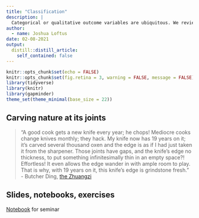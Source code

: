 ```yaml
---
title: "Classification"
description: |
  Categorical or qualitative outcome variables are ubiquitous. We review some supervised learning methods for classification, and see how these may be applied to observational causal inference.
author:
  - name: Joshua Loftus
date: 02-08-2021
output:
  distill::distill_article:
    self_contained: false
---
```


```r
knitr::opts_chunk$set(echo = FALSE)
knitr::opts_chunk$set(fig.retina = 3, warning = FALSE, message = FALSE)
library(tidyverse)
library(knitr)
library(gapminder)
theme_set(theme_minimal(base_size = 22))
```

## Carving nature at its joints

> "A good cook gets a new knife every year; he chops! Mediocre cooks change knives monthly; they hack. My knife now has 19 years on it; it’s carved several thousand oxen and the edge is as if I had just taken it from the sharpener. Those joints have gaps, and the knife’s edge no thickness, to put something infinitesimally thin in an empty space?! Effortless! It even allows the edge wander in with ample room to play. That is why, with 19 years on it, this knife’s edge is grindstone fresh." - Butcher Ding, [the Zhuangzi](https://plato.stanford.edu/entries/zhuangzi/#PonP)

## Slides, notebooks, exercises

[Notebook](notebooks/nonlinear.Rmd) for seminar
